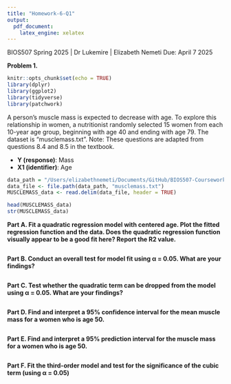 ```yaml
---
title: "Homework-6-Q1"
output: 
  pdf_document:
    latex_engine: xelatex
---
```


BIOS507 Spring 2025 | Dr Lukemire | Elizabeth Nemeti
Due: April 7 2025

**Problem 1.**

```r
knitr::opts_chunk$set(echo = TRUE)
library(dplyr)
library(ggplot2)
library(tidyverse)
library(patchwork)
```

A person’s muscle mass is expected to decrease with age. To explore this relationship in women, a nutritionist randomly selected 15 women from each 10-year age group, beginning with age 40 and ending with age 79. The dataset is “musclemass.txt”. Note: These questions are adapted from questions 8.4 and 8.5 in the textbook.

- **Y (response)**:  Mass
- **X1 (identifier)**: Age

```r
data_path = "/Users/elizabethnemeti/Documents/GitHub/BIOS507-Coursework/Homeworks/Homework-6/"
data_file <- file.path(data_path, "musclemass.txt")
MUSCLEMASS_data <- read.delim(data_file, header = TRUE)

head(MUSCLEMASS_data)
str(MUSCLEMASS_data)
```
**Part A. Fit a quadratic regression model with centered age. Plot the fitted regression function and the data. Does the quadratic regression function visually appear to be a good fit here? Report the R2 value.**

```r

```


**Part B. Conduct an overall test for model fit using α = 0.05. What are your findings?**

```r

```

**Part C. Test whether the quadratic term can be dropped from the model using α = 0.05. What are your findings?**

```r

```

**Part D. Find and interpret a 95% confidence interval for the mean muscle mass for a women who is age 50.**

```r

```

**Part E. Find and interpret a 95% prediction interval for the muscle mass for a women who is age 50.**

```r

```

**Part F. Fit the third-order model and test for the significance of the cubic term (using α = 0.05) **

```r

```

